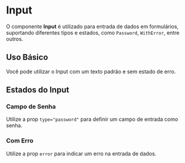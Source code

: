 
<Meta of={InputStories} />

# Input

O componente **Input** é utilizado para entrada de dados em formulários, suportando diferentes tipos e estados, como `Password`, `WithError`, entre outros.

## Uso Básico

Você pode utilizar o Input com um texto padrão e sem estado de erro.

<Canvas of={InputStories.Default} />
<Controls />

## Estados do Input

### Campo de Senha

Utilize a prop `type="password"` para definir um campo de entrada como senha.

<Canvas of={InputStories.Password} />

### Com Erro

Utilize a prop `error` para indicar um erro na entrada de dados.

<Canvas of={InputStories.WithError} />
